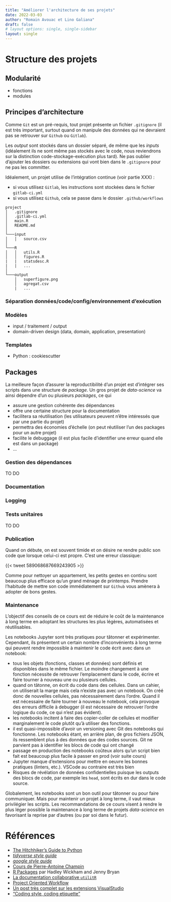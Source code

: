 ---
title: "Améliorer l'architecture de ses projets"
date: 2022-03-03
author: "Romain Avouac et Lino Galiana"
draft: false
# layout options: single, single-sidebar
layout: single
---



# Structure des projets {#structure}

## Modularité

-   fonctions
-   modules

## Principes d'architecture

Comme `Git` est un pré-requis, tout projet présente un fichier `.gitignore`
(il est très important, surtout quand on manipule des données qui ne
devraient pas se retrouver sur `Github` ou `Gitlab`).

Les _output_ sont stockés dans un dossier séparé, de même que les _inputs_
(idéalement ils ne sont même pas stockés avec le code, nous reviendrons
sur la distinction code-stockage-exécution plus tard). Ne pas
oublier d'ajouter les dossiers ou extensions qui vont bien dans
le `.gitignore` pour ne pas les committer.

Idéalement, un projet utilise de l'intégration continue (voir partie XXX) : 

- si vous utilisez `Gitlab`, les instructions sont stockées dans
le fichier `gitlab-ci.yml`
- si vous utilisez `Github`, cela se passe dans le dossier `.github/workflows`


```
project
│   .gitignore    
│   .gitlab-ci.yml    
│   main.R   
│   README.md
│
└───input
│   │   source.csv
│
└───R
│   │   utils.R
│   │   figures.R
|   |   statsdesc.R
|   |   ...
│   
└───output
    │   superfigure.png
    │   agregat.csv
    |   ...

```



### Séparation données/code/config/environnement d'exécution

### Modèles

-   input / traitement / output
-   domain-driven design (data, domain, application, presentation)

### Templates

-   Python : cookiescutter


## Packages

La meilleure façon d'assurer la reproductibilité d'un projet est
d'intégrer ses scripts dans une structure de _package_.
Un gros projet
de _data-science_ va ainsi dépendre d'un ou plusieurs _packages_, ce qui 

- assure une gestion cohérente des dépendances
- offre une certaine structure pour la documentation
- facilitera sa réutilisation (les utilisateurs peuvent n'être intéressés
que par une partie du projet)
- permettra des économies d'échelle (on peut réutiliser
l'un des packages pour un autre projet)
- facilite le debuggage (il est
plus facile d'identifier une erreur quand elle est dans un package)
- ...


### Gestion des dépendances

TO DO


### Documentation

### Logging

### Tests unitaires

TO DO 

### Publication

Quand on débute, on est souvent timide et on désire ne rendre public
son code que lorsque celui-ci est propre. C'est une erreur classique:

{{< tweet 589068687669243905 >}}

Comme pour nettoyer un appartement, les petits gestes en continu
sont beaucoup plus efficace qu'un grand ménage de printemps.
Prendre l'habitude de mettre son code immédiatement sur `Github`
vous amènera à adopter de bons gestes. 

### Maintenance


L'objectif des conseils de ce cours est
de réduire le coût de la
maintenance à long terme en adoptant les structures
les plus légères, automatisées et 
réutilisables. 

Les notebooks Jupyter sont très pratiques pour tâtonner
et expérimenter. Cependant, ils présentent un certain
nombre d'inconvénients à long terme qui peuvent 
rendre impossible à maintenir le code écrit
avec dans un notebook:

- tous les objets (fonctions, classes et données)
sont définis et disponibles dans le même fichier.
Le moindre changement à une fonction nécessite de retrouver
l'emplacement dans le code, écrire et faire tourner à nouveau
une ou plusieurs cellules. 
- quand on tâtonne, on écrit du code dans des cellules. 
Dans un cahier, on utiliserait la marge mais cela n'existe
pas avec un notebook. On créé donc de nouvelles cellules, 
pas nécessairement dans l'ordre. Quand il est
nécessaire de faire tourner à nouveau le notebook, cela
provoque des erreurs difficile à debugger (il est nécessaire
de retrouver l'ordre logique du code, ce qui n'est pas
évident). 
- les notebooks incitent à faire des copier-coller de cellules
et modifier marginalement le code plutôt qu'à utiliser
des fonctions. 
- il est quasi-impossible d'avoir un versioning avec Git des notebooks
qui fonctionne. Les notebooks étant, en arrière plan, de gros fichiers
JSON, ils ressemblent plus à des données que des codes sources. Git ne
parvient pas à identifier les blocs de code qui ont changé
- passage en production des notebooks coûteux alors qu'un script bien
fait est beaucoup plus facile à passer en prod (voir suite cours)
- Jupyter manque d'extensions pour mettre en oeuvre les bonnes pratiques
(linters, etc.). VSCode au contraire est très bien 
- Risques de révélation de données confidentielles puisque les outputs
des blocs de code, par exemple les `head`, sont écrits en dur dans
le code source. 

Globalement, les notebooks sont un bon outil pour tâtonner ou pour
faire communiquer. Mais pour maintenir un projet à long terme, 
il vaut mieux privilégier les scripts. Les
recommandations de ce cours visent à rendre le plus léger possible
la maintenance à long terme de projets _data-science_ en favorisant
la reprise par d'autres (ou par soi dans le futur).



# Références

- [The Hitchhiker’s Guide to Python](https://docs.python-guide.org/#writing-great-python-code)
- [_tidyverse style guide_](https://style.tidyverse.org/googl)
- [_google style guide_](https://google.github.io/styleguide/Rguide.html)
- [Cours de Pierre-Antoine Champin](https://perso.liris.cnrs.fr/pierre-antoine.champin/enseignement/algo/cours/algo/bonnes_pratiques.html)
- [R Packages](https://r-pkgs.org/index.html) par Hadley Wickham and Jenny Bryan
- [La documentation collaborative `utilitR`](https://www.book.utilitr.org)
- [Project Oriented Workflow](https://www.tidyverse.org/blog/2017/12/workflow-vs-script/)
- [Un post très complet sur les extensions VisualStudio](https://realpython.com/advanced-visual-studio-code-python/)
- ["Coding style, coding etiquette"](https://blog.r-hub.io/2022/03/21/code-style/)
